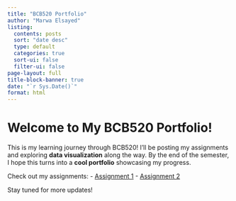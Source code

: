 ```yaml
---
title: "BCB520 Portfolio"
author: "Marwa Elsayed"
listing:
  contents: posts
  sort: "date desc"
  type: default
  categories: true
  sort-ui: false
  filter-ui: false
page-layout: full
title-block-banner: true
date: "`r Sys.Date()`"
format: html
---
```


# Welcome to My BCB520 Portfolio!

This is my learning journey through BCB520! I'll be posting my assignments and exploring **data visualization** along the way. By the end of the semester, I hope this turns into a **cool portfolio** showcasing my progress.

Check out my assignments:
- [Assignment 1](posts/assignment1.qmd)
- [Assignment 2](posts/assignment2.qmd)

Stay tuned for more updates!
